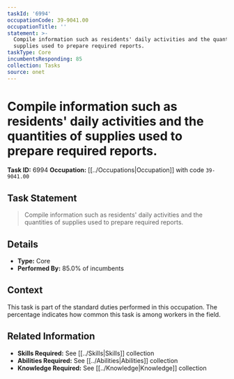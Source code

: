 ```yaml
---
taskId: '6994'
occupationCode: 39-9041.00
occupationTitle: ''
statement: >-
  Compile information such as residents' daily activities and the quantities of
  supplies used to prepare required reports.
taskType: Core
incumbentsResponding: 85
collection: Tasks
source: onet
---
```

# Compile information such as residents' daily activities and the quantities of supplies used to prepare required reports.

**Task ID:** 6994
**Occupation:** [[../Occupations|Occupation]] with code `39-9041.00`

## Task Statement

> Compile information such as residents' daily activities and the quantities of supplies used to prepare required reports.

## Details

- **Type:** Core
- **Performed By:** 85.0% of incumbents

## Context

This task is part of the standard duties performed in this occupation. The percentage indicates how common this task is among workers in the field.

## Related Information

- **Skills Required:** See [[../Skills|Skills]] collection
- **Abilities Required:** See [[../Abilities|Abilities]] collection
- **Knowledge Required:** See [[../Knowledge|Knowledge]] collection
